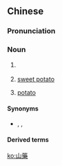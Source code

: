 {{also|山药}}
==Chinese==
{{zh-forms|s=山药}}

===Pronunciation===
{{zh-pron
|m=shānyao
|c=saan1 joek6
|h=pfs=sân-yo̍k
|mn=soaⁿ-io̍h
|w=1se hhiaq
|cat=n
}}

===Noun===
{{zh-noun}}

# {{vern|Chinese yam}} {{gloss|{{taxlink|Dioscorea polystachya|species|noshow=1}}}}
# {{lb|zh|dialectal|_|Mandarin}} [[sweet potato]]
# {{lb|zh|dialectal|_|Mandarin}} [[potato]]

====Synonyms====
* {{sense|Chinese yam}} {{zh-l|薯蕷}}, {{zh-l|山芋}}, {{zh-l|淮山}}
{{zh-dial|番薯}}
{{zh-dial|馬鈴薯}}

====Derived terms====
{{zh-der|山藥蛋}}

{{zh-cat|Vegetables}}

[[ko:山藥]]